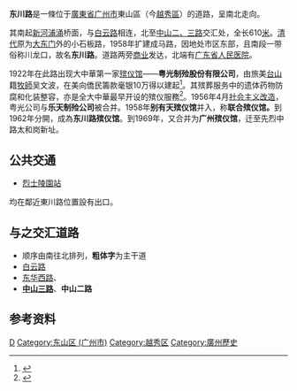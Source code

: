 '''东川路'''是一條位于[[廣東省|廣東省]][[广州市|广州市]]東山區（今[[越秀區|越秀區]]）的道路，呈南北走向。

其南起[[新河浦涌|新河浦涌]]桥面，与[[白云路|白云路]]相连，北至[[中山路_(广州)|中山二、三路]]交汇处，全长610[[米_(單位)|米]]。[[清代|清代]]原为[[大东门_(广州)|大东门]]外的小石板路，1958年扩建成马路，因地处市区东部，且南段一带俗称川龙口，故名'''东川路'''。道路两旁[[商业|商业]]发达，北端有[[广东省人民医院|广东省人民医院]]。

1922年在此路出现大中華第一家[[殯儀館|殡仪馆]]——'''粤光制殓股份有限公司'''，由旅美[[台山市|台山]]籍[[牧師|牧師]]吴文波，在美向僑民籌款毫银10万得以建起<ref>{{Cite web|url=http://gd.sina.com.cn/news/b/2016-04-04/detail-ifxqxcnr5263821.shtml|title=全国首家殡仪馆原来曾在广州东川路 被称殡葬一条街|accessdate=|author=新快报|date=2016-04-04|publisher=|archive-date=2018-01-14|archive-url=https://web.archive.org/web/20180114183707/http://gd.sina.com.cn/news/b/2016-04-04/detail-ifxqxcnr5263821.shtml|dead-url=no}}</ref>。其殡葬服务中的遗体药物防腐和化装整容，亦是全大中華最早开设的殡仪服務<ref>{{Cite web|url=http://www.hua168.com/lishi-314273.html|title=鲜为人知的“广州殡仪馆一条街”|accessdate=|author=叶嘉良|date=2014-12-04|publisher=花城網|archive-url=https://web.archive.org/web/20180114183738/http://www.hua168.com/lishi-314273.html|archive-date=2018-01-14|dead-url=yes}}</ref>。1956年4月[[社会主义改造|社会主义改造]]，粤光公司与'''乐天制殓公司'''被合并。1958年'''别有天殡仪馆'''并入，称'''联合殡仪馆。'''到1962年分開，成為'''东川路殡仪馆'''。到1969年，又合并为'''广州殡仪馆'''，迁至先烈中路太和岗新址。
==公共交通==
*{{广州地铁路线链接|1|SL}}[[烈士陵園站|烈士陵園站]]
均在鄰近東川路位置設有出口。

== 与之交汇道路 ==
*顺序由南往北排列，'''粗体字'''为主干道
*[[白云路|白云路]]
*[[东华西路|东华西路]]、{{link-yue|东华东路|東華路 (廣州越秀)}}
*'''[[中山路_(广州)|中山三路]]'''、'''中山二路'''
==参考资料==
{{reflist}}
{{GZ-stub}}
[[Category:广州市街道|D]]
[[Category:东山区_(广州市)|Category:东山区 (广州市)]]
[[Category:越秀区|Category:越秀区]]
[[Category:廣州歷史|Category:廣州歷史]]